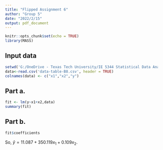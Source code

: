 ---
title: "Flipped Assignment 6"
author: "Group 5"
date: "2022/2/15"
output: pdf_document
---

```{r setup, include=FALSE}
knitr::opts_chunk$set(echo = TRUE)
library(MASS)
```

## Input data

```{r readdata, echo=TRUE}
setwd('G:/OneDrive - Texas Tech University/IE 5344 Statistical Data Analysis/Flipped Assignment 6')
data<-read.csv('data-table-B8.csv', header = TRUE)
colnames(data) <- c("x1","x2","y")
```

## Part a. 

```{r lm, echo=TRUE}
fit <- lm(y~x1+x2,data)
summary(fit)
```

## Part b. 

```{r coefficients, echo=TRUE}
fit$coefficients
```

So, $\hat{y} = 11.087 + 350.119x_1 + 0.109x_2$.